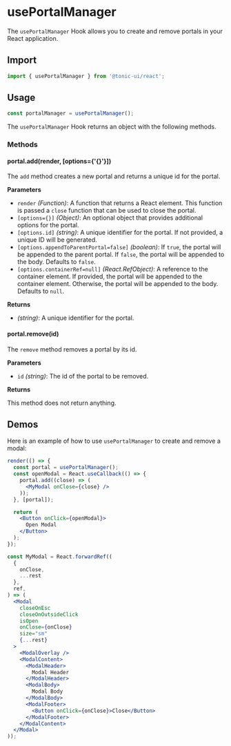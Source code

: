 # usePortalManager

The `usePortalManager` Hook allows you to create and remove portals in your React application.

## Import

```js
import { usePortalManager } from '@tonic-ui/react';
```

## Usage

```js
const portalManager = usePortalManager();
```

The `usePortalManager` Hook returns an object with the following methods.

### Methods

#### portal.add(render, [options={'{}'}])

The `add` method creates a new portal and returns a unique id for the portal.

**Parameters**

* `render` *(Function)*:  A function that returns a React element. This function is passed a `close` function that can be used to close the portal.
* `[options={}]` *(Object)*: An optional object that provides additional options for the portal.
* `[options.id]` *(string)*: A unique identifier for the portal. If not provided, a unique ID will be generated.
* `[options.appendToParentPortal=false]` *(boolean)*: If `true`, the portal will be appended to the parent portal. If `false`, the portal will be appended to the body. Defaults to `false`.
* `[options.containerRef=null]` *(React.RefObject)*: A reference to the container element. If provided, the portal will be appended to the container element. Otherwise, the portal will be appended to the body. Defaults to `null`.

**Returns**

* *(string)*: A unique identifier for the portal.

#### portal.remove(id)

The `remove` method removes a portal by its id.

**Parameters**

* `id` *(string)*: The id of the portal to be removed.

**Returns**

This method does not return anything.

## Demos

Here is an example of how to use `usePortalManager` to create and remove a modal:

```jsx noInline
render(() => {
  const portal = usePortalManager();
  const openModal = React.useCallback(() => {
    portal.add((close) => (
      <MyModal onClose={close} />
    ));
  }, [portal]);

  return (
    <Button onClick={openModal}>
      Open Modal
    </Button>
  );
});

const MyModal = React.forwardRef((
  {
    onClose,
    ...rest
  },
  ref,
) => (
  <Modal
    closeOnEsc
    closeOnOutsideClick
    isOpen
    onClose={onClose}
    size="sm"
    {...rest}
  >
    <ModalOverlay />
    <ModalContent>
      <ModalHeader>
        Modal Header
      </ModalHeader>
      <ModalBody>
        Modal Body
      </ModalBody>
      <ModalFooter>
        <Button onClick={onClose}>Close</Button>
      </ModalFooter>
    </ModalContent>
  </Modal>
));
```
